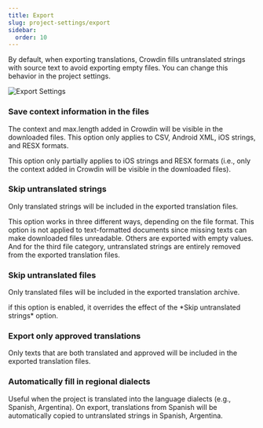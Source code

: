 ```yaml
---
title: Export
slug: project-settings/export
sidebar:
  order: 10
---
```



By default, when exporting translations, Crowdin fills untranslated strings with source text to avoid exporting empty files. You can change this behavior in the project settings.

<Image src={exportSettings} alt="Export Settings" />

### Save context information in the files

The context and max.length added in Crowdin will be visible in the downloaded files. This option only applies to CSV, Android XML, iOS strings, and RESX formats.

<Aside type="caution" title="Limitations">
  This option only partially applies to iOS strings and RESX formats (i.e., only the context added in Crowdin will be visible in the downloaded files).
</Aside>

### Skip untranslated strings

Only translated strings will be included in the exported translation files.

This option works in three different ways, depending on the file format. This option is not applied to text-formatted documents since missing texts can make downloaded files unreadable. Others are exported with empty values. And for the third file category, untranslated strings are entirely removed from the exported translation files.

<Include file="skip-untranslated-strings-formats.mdx" />

### Skip untranslated files

Only translated files will be included in the exported translation archive.

<Aside>
  if this option is enabled, it overrides the effect of the *Skip untranslated strings* option.
</Aside>

### Export only approved translations

Only texts that are both translated and approved will be included in the exported translation files.

### Automatically fill in regional dialects

Useful when the project is translated into the language dialects (e.g., Spanish, Argentina). On export, translations from Spanish will be automatically copied to untranslated strings in Spanish, Argentina.

